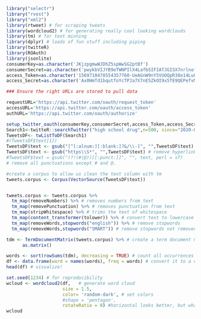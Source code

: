 ```r
library("selectr")
library("rvest")
library("xml2")
library(rtweet) # for scraping tweets
library(wordcloud2) # for generating really cool looking wordclouds
library(tm) # for text minning
library(dplyr) # loads of fun stuff including piping
library(twitteR)
library(ROAuth)
library(jsonlite)
consumerKey=as.character('JKjzpgmwWJDhZ5spWwSG2ptBf')
consumerSecret=as.character('pwykbVIJYB9eTWNPIlX4Lafb5IFIATJGISX7nrlnof1xEl963x')
access_Token=as.character('1569710470554357760-UeAGnW9nY5VUOQpR38o14Lu0u1m01X')
access_Secret=as.character('Ax0HmTd1bqutfoYcTPJa7X7nE5ZkOI9x5TE9QEPefvM0l')

### Ensure the right URLs are stored to pull data

requestURL='https://api.twitter.com/oauth/request_token'
accessURL='https://api.twitter.com/oauth/access_token'
authURL='https://api.twitter.com/oauth/authorize'

setup_twitter_oauth(consumerKey,consumerSecret,access_Token,access_Secret)
Search1<-twitteR::searchTwitter("high school drug",n=500, since="2020-01-01")
TweetsDF<- twListToDF(Search1)
#(TweetsDF$text[1])
TweetsDF$text <- gsub("[^[:alnum:][:blank:]?&/\\-]", "",TweetsDF$text) # remove alphanumeric characters 
TweetsDF$text <- gsub("https\\S*", "",TweetsDF$text) # remove hyperlinks
#TweetsDF$text = gsub("(?!(#|@))[[:punct:]]", "", text, perl = sT) 
# remove all punctuations except # and @. 

#create a corpus to allow us clean the text column with tm
tweets.corpus <- Corpus(VectorSource(TweetsDF$text))


tweets.corpus <- tweets.corpus %>%
  tm_map(removeNumbers) %>% # removes numbers from text
  tm_map(removePunctuation) %>% # removes punctuation from text
  tm_map(stripWhitespace) %>% # trims the text of whitespace
  tm_map(content_transformer(tolower)) %>% # convert text to lowercase
  tm_map(removeWords,stopwords("english")) %>% # remove stopwords
  tm_map(removeWords,stopwords("SMART")) # remove stopwords not removed from previous line

tdm <- TermDocumentMatrix(tweets.corpus) %>% # create a term document matrix
      as.matrix()

words <- sort(rowSums(tdm), decreasing = TRUE) # count all occurrences of each word and group them
df <- data.frame(word = names(words), freq = words) # convert it to a dataframe
head(df) # visualize!

set.seed(1234) # for reproducibility
wcloud <- wordcloud2(df,   # generate word cloud
                     size = 1.5,
                     color= 'random-dark', # set colors
                     #shape = 'pentagon',
                     rotateRatio = 0) #horizontal looks better, but what do you think?
wcloud
```